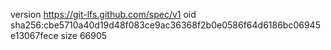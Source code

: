 version https://git-lfs.github.com/spec/v1
oid sha256:cbe5710a40d19d48f083ce9ac36368f2b0e0586f64d6186bc06945e13067fece
size 66905
